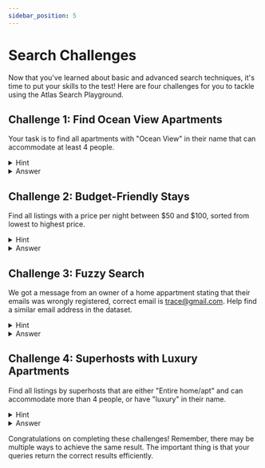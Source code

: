 ```yaml
---
sidebar_position: 5
---
```


# Search Challenges

Now that you've learned about basic and advanced search techniques, it's time to put your skills to the test! Here are four challenges for you to tackle using the Atlas Search Playground.

## Challenge 1: Find Ocean View Apartments

Your task is to find all apartments with "Ocean View" in their name that can accommodate at least 4 people.

<details>
<summary>Hint</summary>

Think about using a compound query with text search and a range query.

</details>

<details>
<summary>Answer</summary>

```json
[{
  $search: {
    "compound": {
      "must": [
        {
          "text": {
            "query": "Ocean View",
            "path": "name"
          }
        },
        {
          "range": {
            "path": "accommodates",
            "gte": 4
          }
        }
      ]
    }
  }
}]
```

</details>

## Challenge 2: Budget-Friendly Stays

Find all listings with a price per night between $50 and $100, sorted from lowest to highest price.

<details>
<summary>Hint</summary>

Use a range query for the price, and think about how to sort the results.

</details>

<details>
<summary>Answer</summary>

```json
{
  $search: {
    "range": {
      "path": "pricePerNight",
      "gte": 50,
      "lte": 100
    }
  }
}
```

Then, in the aggregation pipeline:

```json
{
  $sort: {
    "pricePerNight": 1
  }
}
```

Full pipeline:
```
[
  {
    $search: {
      "range": {
        "path": "pricePerNight",
        "gte": 50,
        "lte": 100
      }
    }
  },
  {
    $sort: {
      "pricePerNight": 1
    }
  }
]
```

</details>

## Challenge 3: Fuzzy Search

We got a message from an owner of a home appartment stating that their emails was wrongly registered, correct email is trace@gmail.com. Help find a similar email address in the dataset.


<details>
<summary>Hint</summary>

Remember the fuzzy text search we learned about earlier with maxEdits of more than 1.

</details>

<details>
<summary>Answer</summary>

```json
[{
  $search: {
    "text": {
      "query": "trace@gmail.com",
      "path": "host_email",
      "fuzzy": {
        "maxEdits": 2
      }
  }
}
}]
```

</details>

## Challenge 4: Superhosts with Luxury Apartments

Find all listings by superhosts that are either "Entire home/apt" and can accommodate more than 4 people, or have "luxury" in their name.

<details>
<summary>Hint</summary>

This will require a more complex compound query with multiple conditions.

</details>

<details>
<summary>Answer</summary>

```json
[{
  $search: {
    "compound": {
      "should": [
        {
          "compound": {
            "must": [
              {
                "equals": {
                  "path": "room_type",
                  "value": "Entire home/apt"
                }
              },
              {
                "range": {
                  "path": "accommodates",
                  "gt": 4
                }
              }
            ]
          }
        },
        {
          "text": {
            "query": "luxury",
            "path": "name"
          }
        }
      ],
      "minimumShouldMatch": 1
    }
  }
}]
```

</details>

Congratulations on completing these challenges! Remember, there may be multiple ways to achieve the same result. The important thing is that your queries return the correct results efficiently.